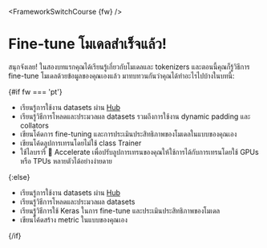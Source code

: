 <FrameworkSwitchCourse {fw} />

# Fine-tune โมเดลสำเร็จแล้ว!

สนุกจังเลย! ในสองบทแรกคุณได้เรียนรู้เกี่ยวกับโมเดลและ tokenizers และตอนนี้คุณก็รู้วิธีการ fine-tune โมเดลด้วยข้อมูลของคุณเองแล้ว มาทบทวนกันว่าคุณได้ทำอะไรไปบ้างในบทนี้:

{#if fw === 'pt'}
* เรียนรู้การใช้งาน datasets ผ่าน [Hub](https://huggingface.co/datasets)
* เรียนรู้วิธีการโหลดและประมวลผล datasets รวมถึงการใช้งาน dynamic padding และ collators
* เขียนโค้ดการ fine-tuning และการประเมินประสิทธิภาพของโมเดลในแบบของคุณเอง
* เขียนโค้ดลูปการเทรนโดยไม่ใช้ class Trainer
* ใช้ไลบรารี่ 🤗 Accelerate เพื่อปรับลูปการเทรนของคุณให้ใช้การได้กับการเทรนโดยใช้ GPUs หรือ TPUs หลายตัวได้อย่างง่ายดาย

{:else}
* เรียนรู้การใช้งาน datasets ผ่าน [Hub](https://huggingface.co/datasets)
* เรียนรู้วิธีการโหลดและประมวลผล datasets
* เรียนรู้วิธีการใช้ Keras ในการ fine-tune และประเมินประสิทธิภาพของโมเดล
* เขียนโค้ดสร้าง metric ในแบบของคุณเอง

{/if}

